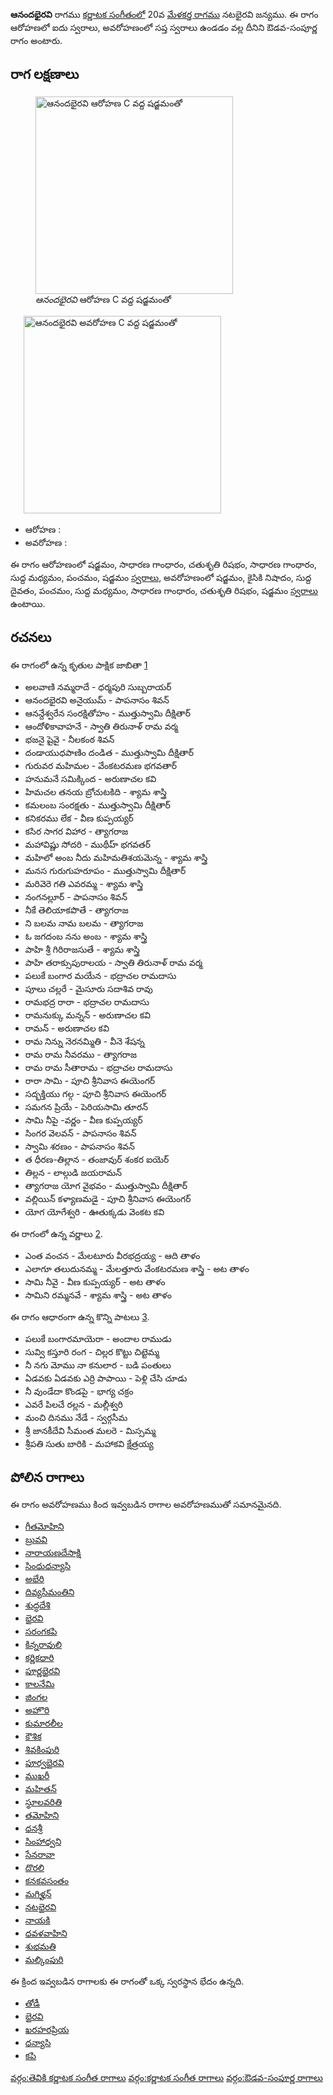 {{Infobox ragam
	| name          	= ఆనందభైరవి
	| synonym	    	= 
	| mela          	= 
	| chakra        	= 
	| janaka        	= 
	| type          	= ఔడవ-సంపూర్ణ
	| arohanam      	= {{svaraC|S|G2|R2|G2|M1|P|S'}} 
	| avarohanam    	= {{svaraC|S'|N2|D1|P|M1|G2|R2|S}}
	| jeeva         	=
	| chhaya        	=
	| nyasa         	=
	| vishesha      	= 
	| equivalent  		= 
}}
{{కర్ణాటక సంగీత రాగాలు}}
'''ఆనందభైరవి''' రాగము [[కర్ణాటక సంగీతం]]లో 20వ [[మేళకర్త రాగము]] నటభైరవి జన్యము.  ఈ రాగం ఆరోహణలో ఐదు స్వరాలు, అవరోహణంలో సప్త స్వరాలు ఉండడం వల్ల దీనిని ఔడవ-సంపూర్ణ రాగం అంటారు.


==రాగ లక్షణాలు==
[[Image:anandabhairavi_ar_kb2wiki.png|thumb|right|316px|''ఆనందభైరవి'' ఆరోహణ C వద్ద షడ్జమంతో]]
	[[Image:anandabhairavi_av_kb2wiki.png|thumb|right|316px|''ఆనందభైరవి'' అవరోహణ C వద్ద షడ్జమంతో]]

* ఆరోహణ : {{svaraC|S|G2|R2|G2|M1|P|S'}} 
* అవరోహణ : {{svaraC|S'|N2|D1|P|M1|G2|R2|S}}

ఈ రాగం ఆరోహణంలో షడ్జమం, సాధారణ  గాంధారం, చతుశృతి రిషభం, సాధారణ  గాంధారం, సుద్ద మధ్యమం, పంచమం, షడ్జమం [[స్వరాలు]], అవరోహణంలో షడ్జమం, కైసికి నిషాదం, సుద్ద దైవతం, పంచమం, సుద్ద మధ్యమం, సాధారణ  గాంధారం, చతుశృతి రిషభం, షడ్జమం [[స్వరాలు]] ఉంటాయి.

==రచనలు==
ఈ రాగంలో ఉన్న కృతుల పాక్షిక జాబితా [https://github.com/ssrihari/ragavardhini/blob/master/ragas/kritis.psv]
* అలవాణి నమ్మరాదే - ధర్మపురి సుబ్బరాయర్
* ఆనందభైరవి అనైయుమ్ - పాపనాసం  శివన్
* ఆనన్దేశ్వరేన సంరక్షితోహం - ముత్తుస్వామి దీక్షితార్
* ఆందోళికావాహనే - స్వాతి తిరునాళ్ రామ వర్మ
* భజనై షైవై - నీలకంఠ  శివన్
* దండాయుధపాణిం దండిత - ముత్తుస్వామి దీక్షితార్
* గురువర మహిమల - వేంకటరమణ భగవతార్
* హనుమనే  సమిక్కింద - అరుణాచల కవి
* హిమచల తనయ  బ్రోచుటకిది - శ్యామ శాస్త్రి
* కమలంబ సంరక్షతు - ముత్తుస్వామి దీక్షితార్
* కనికరము లేక - వీణ కుప్పయ్యర్
* కసిర సాగర విహార - త్యాగరాజ
* మహావిష్ణు సోదరి - ముథీహ్ భగవతర్
* మహిలో అంబ నీదు  మహిమతిశయమెన్న - శ్యామ శాస్త్రి
* మనస గురుగుహరూపం - ముత్తుస్వామి దీక్షితార్
* మరివెరె గతి ఎవరమ్మ - శ్యామ శాస్త్రి
* నంగనల్లూర్ - పాపనాసం  శివన్
* నీకే తెలియాకపొతే - త్యాగరాజ
* ని బలమ నామ బలమ - త్యాగరాజ
* ఓ జగదంబ నను  అంబ - శ్యామ శాస్త్రి
* పాహి  శ్రీ గిరిరాజసుతే - శ్యామ శాస్త్రి
* పాహి తరాక్సుపురాలయ - స్వాతి తిరునాళ్ రామ వర్మ
* పలుకే బంగార మయేన - భద్రాచల రామదాసు
* పూలు చల్లరే - మైసూరు సదాశివ రావు
* రామభద్ర రారా - భద్రాచల రామదాసు
* రామనుక్కు మన్నన్ - అరుణాచల కవి
* రామన్ - అరుణాచల కవి
* రామ నిన్ను నెరనమ్మితి - వీనె శేషన్న
* రామ రామ నీవరము - త్యాగరాజ
* రామ రామ సీతారామ - భద్రాచల రామదాసు
* రారా సామి - పూచి శ్రీనివాస ఈయెంగర్
* సద్భక్తియు గల్గ - పూచి శ్రీనివాస ఈయెంగర్
* సమగన ప్రియే - పెరియసామి తూరన్
* సామి నీపై -వర్ణం - వీణ కుప్పయ్యర్
* సింగర వెలవన్ - పాపనాసం  శివన్
* స్వామి శరణం - పాపనాసం  శివన్
* త ధీరణ-తిల్లాన - తంజావుర్ శంకర ఐయెర్
* తిల్లన - లాల్గుడి జయరామన్
* త్యాగరాజ యోగ వైభవం - ముత్తుస్వామి దీక్షితార్
* వల్లియిన్  కళ్యాణమడై - పూచి శ్రీనివాస ఈయెంగర్
* యోగ యోగేశ్వరి - ఊతుక్కడు వెంకట కవి

ఈ రాగంలో ఉన్న వర్ణాలు [http://www.carnatica.in/kriti/varnamlist.htm].
* ఎంత వంచన - మేలటూరు వీరభద్రయ్య - ఆది తాళం
* ఎలాగూ తలుదునమ్మ - మేలత్తూరు వేంకటరమణ శాస్త్రి - అట తాళం
* సామి నీవై - వీణ కుప్పయ్యర్ - అట తాళం
* సామిని రమ్మనవే - శ్యామ శాస్త్రి - అట తాళం

ఈ రాగం ఆధారంగా ఉన్న కొన్ని పాటలు [http://rksanka.tripod.com/music/rslist.html].
* పలుకే బంగారమాయెరా - అందాల  రాముడు
* సువ్వి కస్తూరి రంగ - చిల్లర కొట్టు చిట్టెమ్మ
* నీ నగు మోము నా కనులార - బడి పంతులు
* ఏడవకు ఏడవకు ఎర్రి పాపాయి - పెళ్లి చేసి చూడు
* నీ వుండేదా కొండపై - భాగ్య చక్రం
* ఎవరే పిలచే రల్లన - మల్లీశ్వరి
* మంచి దినము నేడే - స్వర్గసీమ
* శ్రీ జానకీదేవి సీమంత మలరె - మిస్సమ్మ
* శ్రీపతి సుతు బారికి - మహాకవి క్షేత్రయ్య




==పోలిన రాగాలు==
ఈ రాగం అవరోహణము కింద ఇవ్వబడిన రాగాల అవరోహణముతో సమానమైనది.
* [[గీతమోహిని]]
* [[ బ్రువవి]]
* [[నారాయణదేసాక్షి]]
* [[సింధుధన్యాసి]]
* [[అభేరి]]
* [[దివ్యసీమంతిని]]
* [[శుద్ధదేశి]]
* [[భైరవి]]
* [[సరంగకపి]]
* [[కిన్నరావులి]]
* [[కర్ణికధారి]]
* [[పూర్ణభైరవి]]
* [[కాలనేమి]]
* [[జింగల]]
* [[అహొరి]]
* [[కుమారలీల]]
* [[కౌశిక]]
* [[శివకింపురి]]
* [[పూర్వభైరవి]]
* [[ముఖరీ]]
* [[మహితన్]]
* [[స్థూలవరితి]]
* [[తమోహిని]]
* [[ధనశ్రీ]]
* [[సింహాధ్వని]]
* [[సేనరావా]]
* [[దొరలి]]
* [[ కనకవసంతం]]
* [[మగిళ్హన్]]
* [[నటభైరవి]]
* [[నాయకి]]
* [[ధవళవాహిని]]
* [[శుభమతి]]
* [[మల్కింపురి]]

ఈ క్రింద ఇవ్వబడిన రాగాలకు ఈ రాగంతో ఒక్క స్వరస్థాన భేదం ఉన్నది.
* [[తోడీ]]
* [[భైరవి]]
* [[ఖరహరప్రియ]]
* [[ధన్యాసి]]
* [[కపి]]



[[వర్గం:తెవికి కర్ణాటక సంగీత రాగాలు]]
[[వర్గం:కర్ణాటక సంగీత రాగాలు]]
[[వర్గం:ఔడవ-సంపూర్ణ రాగాలు]]